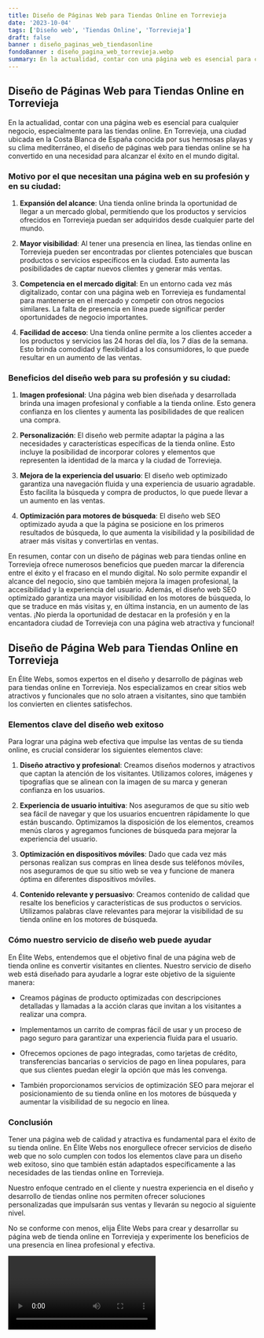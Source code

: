 ```yaml
---
title: Diseño de Páginas Web para Tiendas Online en Torrevieja
date: '2023-10-04'
tags: ['Diseño web', 'Tiendas Online', 'Torrevieja']
draft: false
banner : diseño_paginas_web_tiendasonline
fondoBanner : diseño_pagina_web_torrevieja.webp
summary: En la actualidad, contar con una página web es esencial para cualquier negocio, especialmente para las tiendas online. En Torrevieja, una ciudad ubicada en la Costa Blanca de España conocida por sus hermosas playas y su clima mediterráneo, el diseño de páginas web para tiendas online se ha convertido en una necesidad para alcanzar el éxito en el mundo digital.
---
```


## Diseño de Páginas Web para Tiendas Online en Torrevieja

En la actualidad, contar con una página web es esencial para cualquier negocio, especialmente para las tiendas online. En Torrevieja, una ciudad ubicada en la Costa Blanca de España conocida por sus hermosas playas y su clima mediterráneo, el diseño de páginas web para tiendas online se ha convertido en una necesidad para alcanzar el éxito en el mundo digital.

### Motivo por el que necesitan una página web en su profesión y en su ciudad:

1. **Expansión del alcance**: Una tienda online brinda la oportunidad de llegar a un mercado global, permitiendo que los productos y servicios ofrecidos en Torrevieja puedan ser adquiridos desde cualquier parte del mundo.

2. **Mayor visibilidad**: Al tener una presencia en línea, las tiendas online en Torrevieja pueden ser encontradas por clientes potenciales que buscan productos o servicios específicos en la ciudad. Esto aumenta las posibilidades de captar nuevos clientes y generar más ventas.

3. **Competencia en el mercado digital**: En un entorno cada vez más digitalizado, contar con una página web en Torrevieja es fundamental para mantenerse en el mercado y competir con otros negocios similares. La falta de presencia en línea puede significar perder oportunidades de negocio importantes.

4. **Facilidad de acceso**: Una tienda online permite a los clientes acceder a los productos y servicios las 24 horas del día, los 7 días de la semana. Esto brinda comodidad y flexibilidad a los consumidores, lo que puede resultar en un aumento de las ventas.

### Beneficios del diseño web para su profesión y su ciudad:

1. **Imagen profesional**: Una página web bien diseñada y desarrollada brinda una imagen profesional y confiable a la tienda online. Esto genera confianza en los clientes y aumenta las posibilidades de que realicen una compra.

2. **Personalización**: El diseño web permite adaptar la página a las necesidades y características específicas de la tienda online. Esto incluye la posibilidad de incorporar colores y elementos que representen la identidad de la marca y la ciudad de Torrevieja.

3. **Mejora de la experiencia del usuario**: El diseño web optimizado garantiza una navegación fluida y una experiencia de usuario agradable. Esto facilita la búsqueda y compra de productos, lo que puede llevar a un aumento en las ventas.

4. **Optimización para motores de búsqueda**: El diseño web SEO optimizado ayuda a que la página se posicione en los primeros resultados de búsqueda, lo que aumenta la visibilidad y la posibilidad de atraer más visitas y convertirlas en ventas.

En resumen, contar con un diseño de páginas web para tiendas online en Torrevieja ofrece numerosos beneficios que pueden marcar la diferencia entre el éxito y el fracaso en el mundo digital. No solo permite expandir el alcance del negocio, sino que también mejora la imagen profesional, la accesibilidad y la experiencia del usuario. Además, el diseño web SEO optimizado garantiza una mayor visibilidad en los motores de búsqueda, lo que se traduce en más visitas y, en última instancia, en un aumento de las ventas. ¡No pierda la oportunidad de destacar en la profesión y en la encantadora ciudad de Torrevieja con una página web atractiva y funcional!

<GifSeo />

<Cta />

## Diseño de Página Web para Tiendas Online en Torrevieja

En Élite Webs, somos expertos en el diseño y desarrollo de páginas web para tiendas online en Torrevieja. Nos especializamos en crear sitios web atractivos y funcionales que no solo atraen a visitantes, sino que también los convierten en clientes satisfechos.

### Elementos clave del diseño web exitoso

Para lograr una página web efectiva que impulse las ventas de su tienda online, es crucial considerar los siguientes elementos clave:

1. **Diseño atractivo y profesional**: Creamos diseños modernos y atractivos que captan la atención de los visitantes. Utilizamos colores, imágenes y tipografías que se alinean con la imagen de su marca y generan confianza en los usuarios.

2. **Experiencia de usuario intuitiva**: Nos aseguramos de que su sitio web sea fácil de navegar y que los usuarios encuentren rápidamente lo que están buscando. Optimizamos la disposición de los elementos, creamos menús claros y agregamos funciones de búsqueda para mejorar la experiencia del usuario.

3. **Optimización en dispositivos móviles**: Dado que cada vez más personas realizan sus compras en línea desde sus teléfonos móviles, nos aseguramos de que su sitio web se vea y funcione de manera óptima en diferentes dispositivos móviles.

4. **Contenido relevante y persuasivo**: Creamos contenido de calidad que resalte los beneficios y características de sus productos o servicios. Utilizamos palabras clave relevantes para mejorar la visibilidad de su tienda online en los motores de búsqueda.

### Cómo nuestro servicio de diseño web puede ayudar

En Élite Webs, entendemos que el objetivo final de una página web de tienda online es convertir visitantes en clientes. Nuestro servicio de diseño web está diseñado para ayudarle a lograr este objetivo de la siguiente manera:

- Creamos páginas de producto optimizadas con descripciones detalladas y llamadas a la acción claras que invitan a los visitantes a realizar una compra.

- Implementamos un carrito de compras fácil de usar y un proceso de pago seguro para garantizar una experiencia fluida para el usuario.

- Ofrecemos opciones de pago integradas, como tarjetas de crédito, transferencias bancarias o servicios de pago en línea populares, para que sus clientes puedan elegir la opción que más les convenga.

- También proporcionamos servicios de optimización SEO para mejorar el posicionamiento de su tienda online en los motores de búsqueda y aumentar la visibilidad de su negocio en línea.

### Conclusión

Tener una página web de calidad y atractiva es fundamental para el éxito de su tienda online. En Élite Webs nos enorgullece ofrecer servicios de diseño web que no solo cumplen con todos los elementos clave para un diseño web exitoso, sino que también están adaptados específicamente a las necesidades de las tiendas online en Torrevieja.

Nuestro enfoque centrado en el cliente y nuestra experiencia en el diseño y desarrollo de tiendas online nos permiten ofrecer soluciones personalizadas que impulsarán sus ventas y llevarán su negocio al siguiente nivel.

No se conforme con menos, elija Élite Webs para crear y desarrollar su página web de tienda online en Torrevieja y experimente los beneficios de una presencia en línea profesional y efectiva.

<Video />

<CtaBot job='Tiendas Online' city='Torrevieja'/>

<Gmaps query='Torrevieja+españa+maps' />